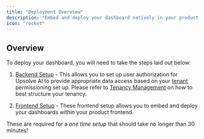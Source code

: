 ```yaml
---
title: "Deployment Overview"
description: "Embed and deploy your dashboard natively in your product for your end-users"
icon: "rocket"
---
```


## Overview

To deploy your dashboard, you will need to take the steps laid out below:

1. [Backend Setup](/embedded-bi/deploy-dashboards/backend-setup) - This allows you to set up user authorization for Upsolve AI to provide appropriate data access based on your [tenant](/embedded-bi/data-permissioning/overview#tenants) permissioning set up.
Please refer to [Tenancy Management](/embedded-bi/data-permissioning/tenancy-management) on how to best structure your tenancy.

2. [Frontend Setup](/embedded-bi/deploy-dashboards/frontend-setup) - These frontend setup allows you to embed and deploy your dashboards within your product frontend.

These are required for a _one time setup_ that should take no longer than 30 minutes!